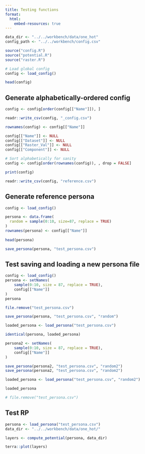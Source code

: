```yaml
---
title: Testing functions
format:
  html:
    embed-resources: true
---
```


```r
data_dir <- "../../workbench/data/one_hot"
config_path <- "../../workbench/config.csv"

source("config.R")
source("potential.R")
source("raster.R")

# Load global config
config <- load_config()

head(config)
```

## Generate alphabetically-ordered config

```r
config <- config[order(config[["Name"]]), ]

readr::write_csv(config, "_config.csv")
```


```r
rownames(config) <- config[["Name"]]

config[["Name"]] <- NULL
config[["Dataset"]] <- NULL
config[["Raster_Val"]] <- NULL
config[["Component"]] <- NULL

# Sort alphabetically for sanity
config <- config[order(rownames(config)), , drop = FALSE]

print(config)

readr::write_csv(config, "reference.csv")
```

## Generate reference persona

```r
config <- load_config()

persona <- data.frame(
  random = sample(0:10, size=87, replace = TRUE)
)
rownames(persona) <- config[["Name"]]
  
head(persona)

save_persona(persona, "test_persona.csv")
```

## Test saving and loading a new persona file

```r
config <- load_config()
persona <- setNames(
    sample(0:10, size = 87, replace = TRUE),
    config[["Name"]]
)
persona

file.remove("test_persona.csv")

save_persona(persona, "test_persona.csv", "random")

loaded_persona <- load_persona("test_persona.csv")

identical(persona, loaded_persona)
```


```r
persona2 <- setNames(
    sample(0:10, size = 87, replace = TRUE),
    config[["Name"]]
)

save_persona(persona2, "test_persona.csv", "random2")
save_persona(persona2, "test_persona.csv", "random2")

loaded_persona <- load_persona("test_persona.csv", "random2")

loaded_persona

# file.remove("test_persona.csv")
```

## Test RP

```r
persona <- load_persona("test_persona.csv")
data_dir <- "../../workbench/data/one_hot/"

layers <- compute_potential(persona, data_dir)

terra::plot(layers)
```
